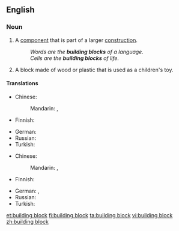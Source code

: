 ==English==

===Noun===
{{en-noun|sg=[[building]] [[block]]}}

# A [[component]] that is part of a larger [[construction]].
#: ''Words are the '''building blocks''' of a language.''
#: ''Cells are the '''building blocks''' of life.''
# A block made of wood or plastic that is used as a children's toy.

====Translations====
{{trans-top|component that is part of a larger construction}}
* Chinese:
*: Mandarin: {{t|cmn|基礎|sc=Hani}}, {{t|cmn|基础|tr=jīchǔ|sc=Hani}}
* Finnish: {{t-|fi|rakennusosa}}
{{trans-mid}}
* German: {{t+|de|Baustein|m}}
* Russian: {{t-|ru|строительный блок|m|tr=stroítelʹnyj blok|sc=Cyrl}}
* Turkish: {{t+|tr|yapı taşı}}
{{trans-bottom}}

{{trans-top|block made of wood or plastic that is used as a children's toy}}
* Chinese:
*: Mandarin: {{t|cmn|積木|sc=Hani}}, {{t|cmn|积木|tr=jīmù|sc=Hani}}
* Finnish: {{t-|fi|rakennuspalikka}}
{{trans-mid}}
* German: {{t+|de|Bauklotz|m}}, {{t-|de|Spielbaustein|m}}
* Russian: {{t+|ru|кубик|m|tr=kúbik|sc=Cyrl}}
* Turkish: {{l|tr|inşaat kutusu}} {{t-|tr|parçası}}
{{trans-bottom}}

[[et:building block]]
[[fi:building block]]
[[ta:building block]]
[[vi:building block]]
[[zh:building block]]
